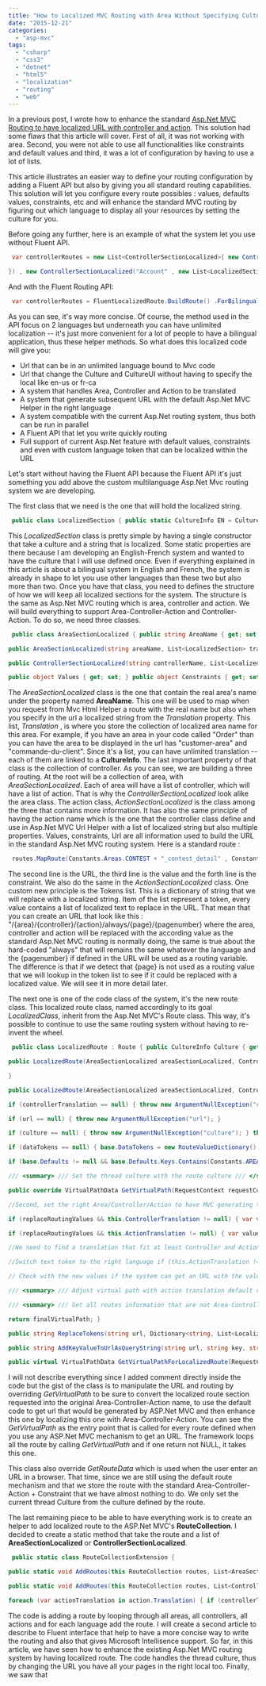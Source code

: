 ```yaml
---
title: "How to Localized MVC Routing with Area Without Specifying Culture Short Name in the Url"
date: "2015-12-21"
categories: 
  - "asp-mvc"
tags: 
  - "csharp"
  - "css3"
  - "dotnet"
  - "html5"
  - "localization"
  - "routing"
  - "web"
---
```


In a previous post, I wrote how to enhance the standard [Asp.Net MVC Routing to have localized URL with controller and action](http://patrickdesjardins.com/blog/asp-net-mvc-localized-url-without-having-to-specify-the-language-in-it). This solution had some flaws that this article will cover. First of all, it was not working with area. Second, you were not able to use all functionalities like constraints and default values and third, it was a lot of configuration by having to use a lot of lists.

This article illustrates an easier way to define your routing configuration by adding a Fluent API but also by giving you all standard routing capabilities. This solution will let you configure every route possibles : values, defaults values, constraints, etc and will enhance the standard MVC routing by figuring out which language to display all your resources by setting the culture for you.

Before going any further, here is an example of what the system let you use without Fluent API.


```csharp
 var controllerRoutes = new List<ControllerSectionLocalized>{ new ControllerSectionLocalized("Home" , new List<LocalizedSection>{ new LocalizedSection(LocalizedSection.EN, "Home") ,new LocalizedSection(LocalizedSection.FR, "Demarrer") } ,new List<ActionSectionLocalized>{ new ActionSectionLocalized("Index" , new List<LocalizedSection>{ new LocalizedSection(LocalizedSection.EN, "Index") ,new LocalizedSection(LocalizedSection.FR, "Index") } , new { id = ""} , null , "{controller}/{action}/{id}" )

}) , new ControllerSectionLocalized("Account" , new List<LocalizedSection>{ new LocalizedSection(LocalizedSection.EN, "Account") ,new LocalizedSection(LocalizedSection.FR, "Compte") } ,new List<ActionSectionLocalized>{ new ActionSectionLocalized("Profile" , new List<LocalizedSection>{ new LocalizedSection(LocalizedSection.EN, "Profile") ,new LocalizedSection(LocalizedSection.FR, "Profile") } , new {username = UrlParameter.Optional } , null , "{action}/{username}" ) , new ActionSectionLocalized("DisplayBadges" , new List<LocalizedSection>{ new LocalizedSection(LocalizedSection.EN, "Badges") ,new LocalizedSection(LocalizedSection.FR, "Medailles") } , null , null , "{action}" ) , new ActionSectionLocalized("Privilege" , new List<LocalizedSection>{ new LocalizedSection(LocalizedSection.EN, "Privilege-benefits") ,new LocalizedSection(LocalizedSection.FR, "benefice-des-privileges") } , null , null , "{action}" ) , new ActionSectionLocalized("PrivilegeBuyConfirm" , new List<LocalizedSection>{ new LocalizedSection(LocalizedSection.EN, "Privilege-buy-confirm") ,new LocalizedSection(LocalizedSection.FR, "confirmation-achat-privilege") } , null , null , "{action}" ) , new ActionSectionLocalized("Login" , new List<LocalizedSection>{ new LocalizedSection(LocalizedSection.EN, "Login") ,new LocalizedSection(LocalizedSection.FR, "Identification") } , null , null , "{controller}/{action}" ) , new ActionSectionLocalized("ReSendingCreationEmail" , new List<LocalizedSection>{ new LocalizedSection(LocalizedSection.EN, "SendValidationMail") ,new LocalizedSection(LocalizedSection.FR, "EnvoieCourrielDeValidation") } , null , null , "{controller}/{action}/{emailAddress}/now"/* We need to be able to have more than just action translated but also text token for e.g. NOW*/ ) , new ActionSectionLocalized("ActivateAccount" , new List<LocalizedSection>{ new LocalizedSection(LocalizedSection.EN, "ActivateAccount") ,new LocalizedSection(LocalizedSection.FR, "activer-compte") } , null , null , "{controller}/{action}/{emailAddress}/now"/* We need to be able to have more than just action translated but also text token for e.g. NOW*/ ) } ) }; 
```

And with the Fluent Routing API:


```csharp
 var controllerRoutes = FluentLocalizedRoute.BuildRoute() .ForBilingualController("Home", "Home", "Demarrer") .WithBilingualAction("Index", "Index", "Index") .WithDefaultValues(new { id = "" }) .UseDefaulUrl() .ForBilingualController("Account", "Account", "Compte") .WithBilingualAction("Profile", "Profile", "Profile") .WithDefaultValues(new { username = UrlParameter.Optional }) .WithUrl("{action}/{username}") .And().WithBilingualAction("DisplayBadges", "Badges", "Medailles") .WithUrl("{action}") .And().WithBilingualAction("Privilege", "Privilege-benefits", "benefice-des-privileges") .WithUrl("{action}") .And().WithBilingualAction("PrivilegeBuyConfirm", "Privilege-buy-confirm", "confirmation-achat-privilege") .WithUrl("{action}") .And().WithBilingualAction("Login", "Login", "Identification") .WithUrl("{controller}/{action}") .And().WithBilingualAction("ReSendingCreationEmail", "SendValidationMail", "EnvoieCourrielDeValidation") .WithUrl("{controller}/{action}/{emailAddress}/now") .And().WithBilingualAction("ActivateAccount", "ActivateAccount", "activer-compte") .WithUrl("{controller}/{action}/{emailAddress}/now") .ToList() ; 
```

As you can see, it's way more concise. Of course, the method used in the API focus on 2 languages but underneath you can have unlimited localization -- it's just more convenient for a lot of people to have a bilingual application, thus these helper methods. So what does this localized code will give you:

- Url that can be in an unlimited language bound to Mvc code
- Url that change the Culture and CultureUI without having to specify the local like en-us or fr-ca
- A system that handles Area, Controller and Action to be translated
- A system that generate subsequent URL with the default Asp.Net MVC Helper in the right language
- A system compatible with the current Asp.Net routing system, thus both can be run in parallel
- A Fluent API that let you write quickly routing
- Full support of current Asp.Net feature with default values, constraints and even with custom language token that can be localized within the URL

Let's start without having the Fluent API because the Fluent API it's just something you add above the custom multilanguage Asp.Net Mvc routing system we are developing.

The first class that we need is the one that will hold the localized string.


```csharp
 public class LocalizedSection { public static CultureInfo EN = CultureInfo.GetCultureInfo("en-US"); public static CultureInfo FR = CultureInfo.GetCultureInfo("fr-FR"); public CultureInfo CultureInfo { get; set; } public string TranslatedValue { get; set; } public LocalizedSection(CultureInfo culture, string translatedValue) { CultureInfo = culture; TranslatedValue = translatedValue; } } 
```

This _LocalizedSection_ class is pretty simple by having a single constructor that take a culture and a string that is localized. Some static properties are there because I am developing an English-French system and wanted to have the culture that I will use defined once. Even if everything explained in this article is about a bilingual system in English and French, the system is already in shape to let you use other languages than these two but also more than two. Once you have that class, you need to defines the structure of how we will keep all localized sections for the system. The structure is the same as Asp.Net MVC routing which is area, controller and action. We will build everything to support Area-Controller-Action and Controller-Action. To do so, we need three classes.


```csharp
 public class AreaSectionLocalized { public string AreaName { get; set; } public List<LocalizedSection> Translation { get; set; } public List<ControllerSectionLocalized> ControllerTranslations { get; set; }

public AreaSectionLocalized(string areaName, List<LocalizedSection> translation, List<ControllerSectionLocalized> controllersList) { this.AreaName = areaName; this.Translation = translation; this.ControllerTranslations = controllersList; } } public class ControllerSectionLocalized { public string ControllerName { get; set; } public List<LocalizedSection> Translation { get; set; } public List<ActionSectionLocalized> ActionTranslations { get; set; }

public ControllerSectionLocalized(string controllerName, List<LocalizedSection> translation, List<ActionSectionLocalized> actionsList) { this.ControllerName = controllerName; this.Translation = translation; this.ActionTranslations = actionsList; } } public class ActionSectionLocalized { public string ActionName { get; set; } public List<LocalizedSection> Translation { get; set; }

public object Values { get; set; } public object Constraints { get; set; } public string Url { get; set; } public ActionSectionLocalized(string actionName, List<LocalizedSection> translation, object values = null, object constraints = null, string url = "") { this.ActionName = actionName; this.Translation = translation; this.Values = values; this.Constraints = constraints; this.Url = url; } public Dictionary<string,List<LocalizedSection>> Tokens { get; set; } } 
```

The _AreaSectionLocalized_ class is the one that contain the real area's name under the property named **AreaName**. This one will be used to map when you request from Mvc Html Helper a route with the real name but also when you specify in the url a localized string from the _Translation_ property. This list, _Translation_ , is where you store the collection of localized area name for this area. For example, if you have an area in your code called "Order" than you can have the area to be displayed in the url has "customer-area" and "commande-du-client". Since it's a list, you can have unlimited translation -- each of them are linked to a **CultureInfo**. The last important property of that class is the collection of controller. As you can see, we are building a three of routing. At the root will be a collection of area, with _AreaSectionLocalized_. Each of area will have a list of controller, which will have a list of action. That is why the _ControllerSectionLocalized_ look alike the area class. The action class, _ActionSectionLocalized_ is the class among the three that contains more information. It has also the same principle of having the action name which is the one that the controller class define and use in Asp.Net MVC Url Helper with a list of localized string but also multiple properties. Values, constraints, Url are all information used to build the URL in the standard Asp.Net MVC routing system. Here is a standard route :


```csharp
 routes.MapRoute(Constants.Areas.CONTEST + "_contest_detail" , Constants.Areas.CONTEST + "/{" + Constants.RoutePortionName.ACTIVE_CURRENT_CONTEST_ID + "}/Detail" , new RouteValueDictionary { { Constants.RoutePortionName.ACTION, "Detail" }, { Constants.RoutePortionName.CONTROLLER, "UserContest" }} , new RouteValueDictionary {{ Constants.RoutePortionName.ACTIVE_CURRENT_CONTEST_ID,@"\\d+"} }); 
```

The second line is the URL, the third line is the value and the forth line is the constraint. We also do the same in the _ActionSectionLocalized_ class. One custom new principle is the Tokens list. This is a dictionary of string that we will replace with a localized string. Item of the list represent a token, every value contains a list of localized text to replace in the URL. That mean that you can create an URL that look like this : "/{area}/{controller}/{action}/always/{page}/{pagenumber} where the area, controller and action will be replaced with the according value as the standard Asp.Net MVC routing is normally doing, the same is true about the hard-coded "always" that will remains the same whatever the language and the {pagenumber} if defined in the URL will be used as a routing variable. The difference is that if we detect that {page} is not used as a routing value that we will lookup in the token list to see if it could be replaced with a localized value. We will see it in more detail later.

The next one is one of the code class of the system, it's the new route class. This localized route class, named accordingly to its goal _LocalizedClass_, inherit from the Asp.Net MVC's Route class. This way, it's possible to continue to use the same routing system without having to re-invent the wheel.


```csharp
 public class LocalizedRoute : Route { public CultureInfo Culture { get; private set; } public ActionSectionLocalized ActionTranslation { get; private set; } public ControllerSectionLocalized ControllerTranslation { get; private set; } public AreaSectionLocalized AreaSectionLocalized { get; private set; }

public LocalizedRoute(AreaSectionLocalized areaSectionLocalized, ControllerSectionLocalized controllerTranslation, ActionSectionLocalized actionTranslation, string url , RouteValueDictionary defaults, RouteValueDictionary constraints, CultureInfo culture) : this(areaSectionLocalized, controllerTranslation, actionTranslation, url, defaults, constraints, null, new MvcRouteHandler(), culture) {

}

public LocalizedRoute(AreaSectionLocalized areaSectionLocalized, ControllerSectionLocalized controllerTranslation, ActionSectionLocalized actionTranslation, string url , RouteValueDictionary defaults, RouteValueDictionary constraints, RouteValueDictionary dataTokens, IRouteHandler routeHandler, CultureInfo culture) : base(url, defaults, constraints, dataTokens, routeHandler) { this.AreaSectionLocalized = areaSectionLocalized;

if (controllerTranslation == null) { throw new ArgumentNullException("controllerTranslation"); } this.ControllerTranslation = controllerTranslation; if (actionTranslation == null) { throw new ArgumentNullException("actionTranslation"); } this.ActionTranslation = actionTranslation;

if (url == null) { throw new ArgumentNullException("url"); }

if (culture == null) { throw new ArgumentNullException("culture"); } this.Culture = culture;

if (dataTokens == null) { base.DataTokens = new RouteValueDictionary(); }

if (base.Defaults != null && base.Defaults.Keys.Contains(Constants.AREA)) { if (base.DataTokens == null) { base.DataTokens = new RouteValueDictionary(); } base.DataTokens.Add(Constants.AREA, base.Defaults[Constants.AREA].ToString()); } }

/// <summary> /// Set the thread culture with the route culture /// </summary> /// <param name="httpContext"></param> /// <returns></returns> public override RouteData GetRouteData(HttpContextBase httpContext) { var returnRouteData = base.GetRouteData(httpContext); if (returnRouteData != null) { System.Threading.Thread.CurrentThread.CurrentCulture = this.Culture; System.Threading.Thread.CurrentThread.CurrentUICulture = this.Culture; } return returnRouteData; } protected override bool ProcessConstraint(HttpContextBase httpContext, object constraint, string parameterName, RouteValueDictionary values, RouteDirection routeDirection) { return base.ProcessConstraint(httpContext, constraint, parameterName, values, routeDirection); }

public override VirtualPathData GetVirtualPath(RequestContext requestContext, RouteValueDictionary values) { var currentThreadCulture = System.Threading.Thread.CurrentThread.CurrentUICulture; //First step is to avoid route in the wrong culture if (this.Culture.Name != currentThreadCulture.Name) { return null; }

//Second, set the right Area/Controller/Action to have MVC generating the URL with the localized string bool replaceRoutingValues = true; LocalizedSection areaTranslated = null; LocalizedSection controllerTranslated = null; LocalizedSection actionTranslated = null; if (this.AreaSectionLocalized != null && values[Constants.AREA] !=null) //If added in the RouteValue, it will be just there later during GetVirtualPath (merge from MVC's route creation code) { var valueToken = values[Constants.AREA]; areaTranslated = this.AreaSectionLocalized.Translation.FirstOrDefault(d => d.CultureInfo.Name == currentThreadCulture.Name); replaceRoutingValues = (areaTranslated != null && areaTranslated.TranslatedValue == valueToken); }

if (replaceRoutingValues && this.ControllerTranslation != null) { var valueToken = values[Constants.CONTROLLER]; controllerTranslated = this.ControllerTranslation.Translation.FirstOrDefault(d => d.CultureInfo.Name == currentThreadCulture.Name); replaceRoutingValues &= (controllerTranslated != null && controllerTranslated.TranslatedValue == valueToken); }

if (replaceRoutingValues && this.ActionTranslation != null) { var valueToken = values[Constants.ACTION]; actionTranslated = this.ActionTranslation.Translation.FirstOrDefault(d => d.CultureInfo.Name == currentThreadCulture.Name); replaceRoutingValues &= (actionTranslated != null && actionTranslated.TranslatedValue == valueToken); }

//We need to find a translation that fit at least Controller and Action //if (!replaceRoutingValues) //{ // return null; //}

//Switch text token to the right language if (this.ActionTranslation != null) { base.Url = ReplaceTokens(base.Url, this.ActionTranslation.Tokens); }

// Check with the new values if the system can get an URL with the values in the culture desired var vitualPathData = this.GetVirtualPathForLocalizedRoute(requestContext, values); //vitualPathData.DataTokens // Asp.Net MVC found a URL, time to enhance the URL with localization replacement if (vitualPathData != null) { //This is to replace {action}, {controller} and {area} with the localized version vitualPathData.VirtualPath = LocalizedSection.ReplaceSection(this.Url, areaTranslated, controllerTranslated, actionTranslated); //Enhance url with replace or append route value dictionary vitualPathData.VirtualPath = AdjustVirtualPathWithRoutes(vitualPathData.VirtualPath, values); //Default value if not defined in the route value vitualPathData.VirtualPath = AdjustVirtualPathWithActionTranslationDefaultValues(vitualPathData.VirtualPath, values); vitualPathData.VirtualPath = vitualPathData.VirtualPath.TrimEnd('/'); } return vitualPathData; }

/// <summary> /// Adjust virtual path with action translation default value not in the route. This is because we can define default and the /// value of default is only used when not more specific from the route. /// /// Route has precedence on Default Value (this.ActionTranslation.Values) /// </summary> /// <param name="currentVirtualPath"></param> /// <param name="values"></param> /// <returns></returns> public string AdjustVirtualPathWithActionTranslationDefaultValues(string currentVirtualPath, RouteValueDictionary values) { if (string.IsNullOrEmpty(currentVirtualPath) || values == null) { return currentVirtualPath; } string finalVirtualPath = currentVirtualPath; //This is for the case that optional parameter in the action are not defined in the URL if (this.ActionTranslation != null) { var rc = new RouteValueDictionary(this.ActionTranslation.Values); // If defined {word} is not in the URL, then we use the value from the actionTranslated foreach (var key in rc.Keys.Where(q => !values.ContainsKey(q))) { string toReplace = "{" + key + "}"; finalVirtualPath = finalVirtualPath.Replace(toReplace, System.Net.WebUtility.UrlEncode(rc[key].ToString())); } } return finalVirtualPath; }

/// <summary> /// Get all routes information that are not Area-Controller-Action and change the value from the URL. /// If not in the URL, add the data in query string /// </summary> /// <param name="currentVirtualPath"></param> /// <param name="values"></param> /// <returns></returns> public string AdjustVirtualPathWithRoutes(string currentVirtualPath, RouteValueDictionary values) { string finalVirtualPath = currentVirtualPath; if (values != null) { foreach (var key in values.Keys.Where(k => k != Constants.AREA && k != Constants.CONTROLLER && k != Constants.ACTION)) { string toReplace = "{" + key + "}"; if (values[key] != null) { string replaceWith = System.Net.WebUtility.UrlEncode(values[key].ToString()); if (currentVirtualPath.Contains(toReplace)) { finalVirtualPath = finalVirtualPath.Replace(toReplace, replaceWith); } else { finalVirtualPath = AddKeyValueToUrlAsQueryString(finalVirtualPath, toReplace, replaceWith); } } } }

return finalVirtualPath; }

public string ReplaceTokens(string url, Dictionary<string, List<LocalizedSection>> tokens) { if (tokens!= null) { foreach (var key in tokens.Keys) { var tokenInCurrentCulture = tokens[key].FirstOrDefault(f => f.CultureInfo.Name == this.Culture.Name); if (tokenInCurrentCulture != null) { string toReplace = "{" + key + "}"; return url.Replace(toReplace, System.Net.WebUtility.UrlEncode(tokenInCurrentCulture.TranslatedValue)); } } } return url; }

public string AddKeyValueToUrlAsQueryString(string url, string key, string value) { if (!string.IsNullOrEmpty(key) && url!=null) { key = key.Replace("{", "").Replace("}", ""); if (url.Contains("?")) { return url + "&" + key + "=" + value; } else { return url + "?" + key + "=" + value; } } return url; }

public virtual VirtualPathData GetVirtualPathForLocalizedRoute(RequestContext requestContext, RouteValueDictionary values) { return base.GetVirtualPath(requestContext, values); } } 
```

I will not describe everything since I added comment directly inside the code but the gist of the class is to manipulate the URL and routing by overriding _GetVirtualPath_ to be sure to convert the localized route section requested into the original Area-Controller-Action name, to use the default code to get url that would be generated by ASP.Net MVC and then enhance this one by localizing this one with Area-Controller-Action. You can see the _GetVirtualPath_ as the entry point that is called for every route defined when you use any ASP.Net MVC mechanism to get an URL. The framework loops all the route by calling _GetVirtualPath_ and if one return not NULL, it takes this one.

This class also override _GetRouteData_ which is used when the user enter an URL in a browser. That time, since we are still using the default route mechanism and that we store the route with the standard Area-Controller-Action + Constraint that we have almost nothing to do. We only set the current thread Culture from the culture defined by the route.

The last remaining piece to be able to have everything work is to create an helper to add localized route to the ASP.Net MVC's **RouteCollection**. I decided to create a static method that take the route and a list of **AreaSectionLocalized** or **ControllerSectionLocalized**.


```csharp
 public static class RouteCollectionExtension {

public static void AddRoutes(this RouteCollection routes, List<AreaSectionLocalized> areaRoutes) { foreach (var area in areaRoutes) { routes.AddRoutes(area.ControllerTranslations, area); } }

public static void AddRoutes(this RouteCollection routes, List<ControllerSectionLocalized> controllerRoutes, AreaSectionLocalized areaSectionLocalized = null) { foreach (var controller in controllerRoutes) { foreach (var controllerTranslation in controller.Translation) { foreach (var action in controller.ActionTranslations) { var urlAction = action.Url;

foreach (var actionTranslation in action.Translation) { if (controllerTranslation.CultureInfo == actionTranslation.CultureInfo) { RouteValueDictionary values = null; if (action.Values is RouteValueDictionary) { values = action.Values as RouteValueDictionary; } else { values = new RouteValueDictionary(action.Values); } LocalizedSection areaTranslation = null; if (areaSectionLocalized != null && areaSectionLocalized.Translation.Any(d => d.CultureInfo.Name == controllerTranslation.CultureInfo.Name)) { values[Constants.AREA] = areaSectionLocalized.AreaName; areaTranslation = areaSectionLocalized.Translation.FirstOrDefault(d => d.CultureInfo.Name == controllerTranslation.CultureInfo.Name); } values[Constants.CONTROLLER] = controller.ControllerName; values[Constants.ACTION] = action.ActionName; RouteValueDictionary constraints = null; if (action.Constraints is RouteValueDictionary) { constraints = action.Constraints as RouteValueDictionary; } else { constraints = new RouteValueDictionary(action.Constraints); } var newUrl = LocalizedSection.ReplaceSection(urlAction, areaTranslation, controllerTranslation, actionTranslation); routes.Add(new LocalizedRoute( areaSectionLocalized , controller , action , newUrl , values , constraints , actionTranslation.CultureInfo ) ); } } } } } } } 
```

The code is adding a route by looping through all areas, all controllers, all actions and for each language add the route. I will create a second article to describe to Fluent interface that help to have a more concise way to write the routing and also that gives Microsoft Intellisence support. So far, in this article, we have seen how to enhance the existing Asp.Net MVC routing system by having localized route. The code handles the thread culture, thus by changing the URL you have all your pages in the right local too. Finally, we saw that
